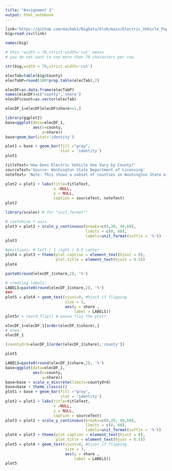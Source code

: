 ```yaml
---
title: "Assignment 1"
output: html_notebook
---
```



```r
link='https://github.com/mackek2/BigData/blob/main/Electric_Vehicle_Population_Data.csv?raw=true'
big=read.csv(link)
```

```r
names(big)
```

```r
# this 'width = 70,strict.width='cut' means
# you do not want to see more than 70 characters per row.

str(big,width = 70,strict.width='cut')

```
```r
elecTab=table(big$County)
elecTabP=round(100*prop.table(elecTab),2)
```


```r
elecDF=as.data.frame(elecTabP)
names(elecDF)=c("county",'share')
elecDF$count=as.vector(elecTab)

```
```r
elecDF_1=elecDF[elecDF$share>=1,]
```



```r
library(ggplot2)
base=ggplot(data=elecDF_1,
            aes(x=county,
                y=share))
base+geom_bar(stat='identity')
```


```r
plot1 = base + geom_bar(fill ="gray",
                        stat = 'identity') 
plot1
```

```r
titleText='How Does Electric Vehicle Use Vary by County?'
sourceText='Source: Washington State Department of Licensing'
noteText= 'Note: This shows a subset of counties in Washington State of the counties with the most electric vehicles.'

plot2 = plot1 + labs(title=titleText,
                     x =NULL, 
                     y = NULL,
                     caption = sourceText, noteText) 
plot2

```

```r
library(scales) # for "unit_format""

# customize Y axis
plot3 = plot2 + scale_y_continuous(breaks=c(0,20, 40,60),
                                   limits = c(0, 60), 
                                   labels=unit_format(suffix = '%'))
plot3
```

```r
#positions: 0 left / 1 right / 0.5 center
plot4 = plot3 + theme(plot.caption = element_text(hjust = 0), 
                      plot.title = element_text(hjust = 0.5))
plot4
```

```r
paste0(round(elecDF_1$share,2), '%')

```

```r
# creating labels:
LABELS=paste0(round(elecDF_1$share,2), '%')
###
plot5 = plot4 + geom_text(vjust=0, #hjust if flipping
                          size = 3,
                          aes(y = share ,
                              label = LABELS))
plot5# + coord_flip() # wanna flip the plot?

```

```r
elecDF_1=elecDF_1[order(elecDF_1$share),]
# then:
elecDF_1
```

```r
(countyOrd=elecDF_1[order(elecDF_1$share),'county'])
```
```r
plot5
```

```r
LABELS=paste0(round(elecDF_1$share,2), '%')
base=ggplot(data=elecDF_1,
            aes(x=county,
                y=share))
base=base + scale_x_discrete(limits=countyOrd)
base=base + theme_classic()
plot1 = base + geom_bar(fill ="gray",
                        stat = 'identity')
plot2 = plot1 + labs(title=titleText,
                     x =NULL, 
                     y = NULL,
                     caption = sourceText) 
plot3 = plot2 + scale_y_continuous(breaks=c(0,20, 40,60),
                                   limits = c(0, 60), 
                                   labels=unit_format(suffix = '%'))
plot4 = plot3 + theme(plot.caption = element_text(hjust = 0), 
                      plot.title = element_text(hjust = 0.5))
plot5 = plot4 + geom_text(vjust=0, #hjust if flipping
                          size = 3,
                          aes(y = share ,
                              label = LABELS))
plot5
```

